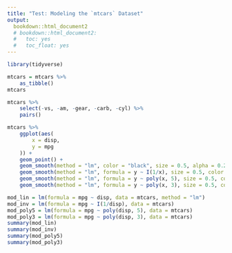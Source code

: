 ```yaml
---
title: "Test: Modeling the `mtcars` Dataset"
output:
  bookdown::html_document2
  # bookdown::html_document2:
  #   toc: yes
  #   toc_float: yes
---
```



```r
library(tidyverse)
```

```r
mtcars = mtcars %>%
	as_tibble()
mtcars
```

```r
mtcars %>%
	select(-vs, -am, -gear, -carb, -cyl) %>%
	pairs()
```

```r
mtcars %>%
	ggplot(aes(
		x = disp, 
		y = mpg
	)) +
	geom_point() + 
	geom_smooth(method = "lm", color = "black", size = 0.5, alpha = 0.2, se = F) +
	geom_smooth(method = "lm", formula = y ~ I(1/x), size = 0.5, color = "red", alpha = 0.2, se = F) +
	geom_smooth(method = "lm", formula = y ~ poly(x, 5), size = 0.5, color = "blue", alpha = 0.2, se = F) +
	geom_smooth(method = "lm", formula = y ~ poly(x, 3), size = 0.5, color = "darkgreen", alpha = 0.2, se = F)
```

```r
mod_lin = lm(formula = mpg ~ disp, data = mtcars, method = "lm")
mod_inv = lm(formula = mpg ~ I(1/disp), data = mtcars)
mod_poly5 = lm(formula = mpg ~ poly(disp, 5), data = mtcars)
mod_poly3 = lm(formula = mpg ~ poly(disp, 3), data = mtcars)
summary(mod_lin)
summary(mod_inv)
summary(mod_poly5)
summary(mod_poly3)
```

